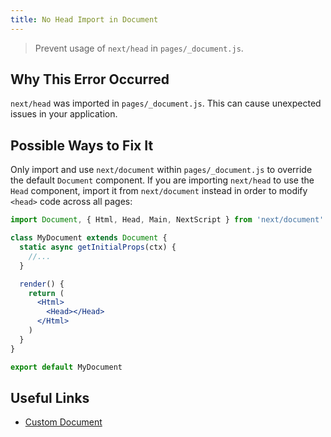 ```yaml
---
title: No Head Import in Document
---
```


> Prevent usage of `next/head` in `pages/_document.js`.

## Why This Error Occurred

`next/head` was imported in `pages/_document.js`. This can cause unexpected issues in your application.

## Possible Ways to Fix It

Only import and use `next/document` within `pages/_document.js` to override the default `Document` component. If you are importing `next/head` to use the `Head` component, import it from `next/document` instead in order to modify `<head>` code across all pages:

```jsx filename="pages/_document.js"
import Document, { Html, Head, Main, NextScript } from 'next/document'

class MyDocument extends Document {
  static async getInitialProps(ctx) {
    //...
  }

  render() {
    return (
      <Html>
        <Head></Head>
      </Html>
    )
  }
}

export default MyDocument
```

## Useful Links

- [Custom Document](/docs/pages/building-your-application/routing/custom-document)
